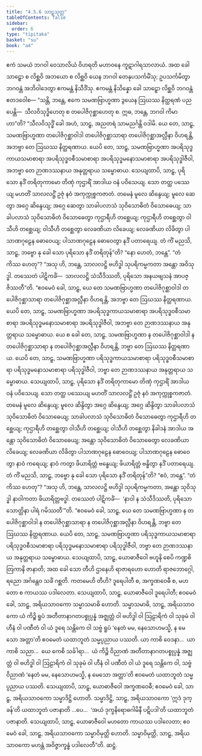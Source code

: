 ```yaml
---
title: "4.5.6 သာဠှသုတ္တ"
tableOfContents: false
sidebar:
  order: 6
type: "tipitaka"
basket: "su"
book: "a4"
---
```



<DynamicBreadcrumb />

<Division number="196" book="a4" e="ch" v="15" p="520">

<Paragraph number="1236" book="a4">
ဧကံ သမယံ ဘဂဝါ ဝေသာလိယံ ဝိဟရတိ မဟာဝနေ ကူဋာဂါရသာလာယံ. အထ ခေါ သာဠှော စ လိစ္ဆဝိ အဘယော စ လိစ္ဆဝိ ယေန ဘဂဝါ တေနုပသင်္ကမိံသု; ဥပသင်္ကမိတွာ ဘဂဝန္တံ အဘိဝါဒေတွာ ဧကမန္တံ နိသီဒိံသု. ဧကမန္တံ နိသိန္နော ခေါ သာဠှော လိစ္ဆဝိ ဘဂဝန္တံ ဧတဒဝေါစ—
</Paragraph>

<Paragraph number="1237" book="a4">
“သန္တိ, ဘန္တေ, ဧကေ သမဏဗြာဟ္မဏာ ဒွယေန ဩဃဿ နိတ္ထရဏံ ပညပေန္တိ—  သီလဝိသုဒ္ဓိဟေတု စ တပေါဇိဂုစ္ဆာဟေတု စ. ဣဓ, ဘန္တေ, ဘဂဝါ ကိမာဟာ”တိ?
</Paragraph>

<Paragraph number="1238" book="a4">
“သီလဝိသုဒ္ဓိံ ခေါ အဟံ, သာဠှ, အညတရံ သာမညင်္ဂန္တိ ဝဒါမိ. ယေ တေ, သာဠှ, သမဏဗြာဟ္မဏာ တပေါဇိဂုစ္ဆာဝါဒါ တပေါဇိဂုစ္ဆာသာရာ တပေါဇိဂုစ္ဆာအလ္လီနာ ဝိဟရန္တိ, အဘဗ္ဗာ တေ ဩဃဿ နိတ္ထရဏာယ. ယေပိ တေ, သာဠှ, သမဏဗြာဟ္မဏာ အပရိသုဒ္ဓကာယသမာစာရာ အပရိသုဒ္ဓဝစီသမာစာရာ အပရိသုဒ္ဓမနောသမာစာရာ အပရိသုဒ္ဓါဇီဝါ, အဘဗ္ဗာ တေ ဉာဏဒဿနာယ အနုတ္တရာယ သမ္ဗောဓာယ.
</Paragraph>

<Paragraph number="1239" book="a4">
သေယျထာပိ, သာဠှ, ပုရိသော နဒိံ တရိတုကာမော တိဏှံ ကုဌာရိံ အာဒါယ ဝနံ ပဝိသေယျ. သော တတ္ထ ပဿေယျ မဟတိံ သာလလဋ္ဌိံ ဥဇုံ နဝံ အကုက္ကုစ္စကဇာတံ. တမေနံ မူလေ ဆိန္ဒေယျ; မူလေ ဆေတွာ အဂ္ဂေ ဆိန္ဒေယျ; အဂ္ဂေ ဆေတွာ သာခါပလာသံ သုဝိသောဓိတံ ဝိသောဓေယျ; သာခါပလာသံ သုဝိသောဓိတံ ဝိသောဓေတွာ ကုဌာရီဟိ တစ္ဆေယျ; ကုဌာရီဟိ တစ္ဆေတွာ ဝါသီဟိ တစ္ဆေယျ; ဝါသီဟိ တစ္ဆေတွာ လေခဏိယာ လိခေယျ; လေခဏိယာ လိခိတွာ ပါသာဏဂုဠေန ဓောဝေယျ; ပါသာဏဂုဠေန ဓောဝေတွာ နဒိံ ပတာရေယျ.
</Paragraph>

<Paragraph number="1240" book="a4">
တံ ကိံ မညသိ, သာဠှ, ဘဗ္ဗော နု ခေါ သော ပုရိသော နဒိံ တရိတုန်”တိ? “နော ဟေတံ, ဘန္တေ”. “တံ ကိဿ ဟေတု”? “အသု ဟိ, ဘန္တေ, သာလလဋ္ဌိ ဗဟိဒ္ဓါ သုပရိကမ္မကတာ အန္တော အဝိသုဒ္ဓါ. တဿေတံ ပါဋိကင်္ခံ—  သာလလဋ္ဌိ သံသီဒိဿတိ, ပုရိသော အနယဗျသနံ အာပဇ္ဇိဿတီ”တိ.
</Paragraph>

<Paragraph number="1241" book="a4">
“ဧဝမေဝံ ခေါ, သာဠှ, ယေ တေ သမဏဗြာဟ္မဏာ တပေါဇိဂုစ္ဆာဝါဒါ တပေါဇိဂုစ္ဆာသာရာ တပေါဇိဂုစ္ဆာအလ္လီနာ ဝိဟရန္တိ, အဘဗ္ဗာ တေ ဩဃဿ နိတ္ထရဏာယ. ယေပိ တေ, သာဠှ, သမဏဗြာဟ္မဏာ အပရိသုဒ္ဓကာယသမာစာရာ အပရိသုဒ္ဓဝစီသမာစာရာ အပရိသုဒ္ဓမနောသမာစာရာ အပရိသုဒ္ဓါဇီဝါ, အဘဗ္ဗာ တေ ဉာဏဒဿနာယ အနုတ္တရာယ သမ္ဗောဓာယ.
</Paragraph>

<Paragraph number="1242" book="a4">
ယေ စ ခေါ တေ, သာဠှ, သမဏဗြာဟ္မဏာ န တပေါဇိဂုစ္ဆာဝါဒါ န တပေါဇိဂုစ္ဆာသာရာ န တပေါဇိဂုစ္ဆာအလ္လီနာ ဝိဟရန္တိ, ဘဗ္ဗာ တေ ဩဃဿ နိတ္ထရဏာယ. ယေပိ တေ, သာဠှ, သမဏဗြာဟ္မဏာ ပရိသုဒ္ဓကာယသမာစာရာ ပရိသုဒ္ဓဝစီသမာစာရာ ပရိသုဒ္ဓမနောသမာစာရာ ပရိသုဒ္ဓါဇီဝါ, ဘဗ္ဗာ တေ ဉာဏဒဿနာယ အနုတ္တရာယ သမ္ဗောဓာယ.
</Paragraph>

<Paragraph number="1243" book="a4">
သေယျထာပိ, သာဠှ, ပုရိသော နဒိံ တရိတုကာမော တိဏှံ ကုဌာရိံ အာဒါယ ဝနံ ပဝိသေယျ. သော တတ္ထ ပဿေယျ မဟတိံ သာလလဋ္ဌိံ ဥဇုံ နဝံ အကုက္ကုစ္စကဇာတံ. တမေနံ မူလေ ဆိန္ဒေယျ; မူလေ ဆိန္ဒိတွာ အဂ္ဂေ ဆိန္ဒေယျ; အဂ္ဂေ ဆိန္ဒိတွာ သာခါပလာသံ သုဝိသောဓိတံ ဝိသောဓေယျ; သာခါပလာသံ သုဝိသောဓိတံ ဝိသောဓေတွာ ကုဌာရီဟိ တစ္ဆေယျ; ကုဌာရီဟိ တစ္ဆေတွာ ဝါသီဟိ တစ္ဆေယျ; ဝါသီဟိ တစ္ဆေတွာ နိခါဒနံ အာဒါယ အန္တော သုဝိသောဓိတံ ဝိသောဓေယျ; အန္တော သုဝိသောဓိတံ ဝိသောဓေတွာ လေခဏိယာ လိခေယျ; လေခဏိယာ လိခိတွာ ပါသာဏဂုဠေန ဓောဝေယျ; ပါသာဏဂုဠေန ဓောဝေတွာ နာဝံ ကရေယျ; နာဝံ ကတွာ ဖိယာရိတ္တံ ဗန္ဓေယျ; ဖိယာရိတ္တံ ဗန္ဓိတွာ နဒိံ ပတာရေယျ.
</Paragraph>

<Paragraph number="1244" book="a4">
တံ ကိံ မညသိ, သာဠှ, ဘဗ္ဗော နု ခေါ သော ပုရိသော နဒိံ တရိတုန်”တိ? “ဧဝံ, ဘန္တေ”. “တံ ကိဿ ဟေတု”? “အသု ဟိ, ဘန္တေ, သာလလဋ္ဌိ ဗဟိဒ္ဓါ သုပရိကမ္မကတာ, အန္တော သုဝိသုဒ္ဓါ နာဝါကတာ ဖိယာရိတ္တဗဒ္ဓါ. တဿေတံ ပါဋိကင်္ခံ—  ‘နာဝါ န သံသီဒိဿတိ, ပုရိသော သောတ္ထိနာ ပါရံ ဂမိဿတီ’”တိ.
</Paragraph>

<Paragraph number="1245" book="a4">
“ဧဝမေဝံ ခေါ, သာဠှ, ယေ တေ သမဏဗြာဟ္မဏာ န တပေါဇိဂုစ္ဆာဝါဒါ န တပေါဇိဂုစ္ဆာသာရာ န တပေါဇိဂုစ္ဆာအလ္လီနာ ဝိဟရန္တိ, ဘဗ္ဗာ တေ ဩဃဿ နိတ္ထရဏာယ. ယေပိ တေ, သာဠှ, သမဏဗြာဟ္မဏာ ပရိသုဒ္ဓကာယသမာစာရာ ပရိသုဒ္ဓဝစီသမာစာရာ ပရိသုဒ္ဓမနောသမာစာရာ ပရိသုဒ္ဓါဇီဝါ, ဘဗ္ဗာ တေ ဉာဏဒဿနာယ အနုတ္တရာယ သမ္ဗောဓာယ. သေယျထာပိ, သာဠှ, ယောဓာဇီဝေါ ဗဟူနိ စေပိ ကဏ္ဍစိတြကာနိ ဇာနာတိ; အထ ခေါ သော တီဟိ ဌာနေဟိ ရာဇာရဟော ဟောတိ ရာဇဘောဂ္ဂေါ, ရညော အင်္ဂန္တေဝ သင်္ခံ ဂစ္ဆတိ. ကတမေဟိ တီဟိ? ဒူရေပါတီ စ, အက္ခဏဝေဓီ စ, မဟတော စ ကာယဿ ပဒါလေတာ.
</Paragraph>

<Paragraph number="1246" book="a4">
သေယျထာပိ, သာဠှ, ယောဓာဇီဝေါ ဒူရေပါတီ; ဧဝမေဝံ ခေါ, သာဠှ, အရိယသာဝကော သမ္မာသမာဓိ ဟောတိ. သမ္မာသမာဓိ, သာဠှ, အရိယသာဝကော ယံ ကိဉ္စိ ရူပံ အတီတာနာဂတပစ္စုပ္ပန္နံ အဇ္ဈတ္တံ ဝါ ဗဟိဒ္ဓါ ဝါ ဩဠာရိကံ ဝါ သုခုမံ ဝါ ဟီနံ ဝါ ပဏီတံ ဝါ ယံ ဒူရေ သန္တိကေ ဝါ သဗ္ဗံ ရူပံ ‘နေတံ မမ, နေသောဟမသ္မိ, န မေသော အတ္တာ’တိ ဧဝမေတံ ယထာဘူတံ သမ္မပ္ပညာယ ပဿတိ. ယာ ကာစိ ဝေဒနာ…  ယာ ကာစိ သညာ…  ယေ ကေစိ သင်္ခါရာ…  ယံ ကိဉ္စိ ဝိညာဏံ အတီတာနာဂတပစ္စုပ္ပန္နံ အဇ္ဈတ္တံ ဝါ ဗဟိဒ္ဓါ ဝါ ဩဠာရိကံ ဝါ သုခုမံ ဝါ ဟီနံ ဝါ ပဏီတံ ဝါ ယံ ဒူရေ သန္တိကေ ဝါ, သဗ္ဗံ ဝိညာဏံ ‘နေတံ မမ, နေသောဟမသ္မိ, န မေသော အတ္တာ’တိ ဧဝမေတံ ယထာဘူတံ သမ္မပ္ပညာယ ပဿတိ.
</Paragraph>

<Paragraph number="1247" book="a4">
သေယျထာပိ, သာဠှ, ယောဓာဇီဝေါ အက္ခဏဝေဓီ; ဧဝမေဝံ ခေါ, သာဠှ, အရိယသာဝကော သမ္မာဒိဋ္ဌိ ဟောတိ. သမ္မာဒိဋ္ဌိ, သာဠှ, အရိယသာဝကော ‘ဣဒံ ဒုက္ခန်’တိ ယထာဘူတံ ပဇာနာတိ …ပေ…  ‘အယံ ဒုက္ခနိရောဓဂါမိနီ ပဋိပဒါ’တိ ယထာဘူတံ ပဇာနာတိ.
</Paragraph>

<Paragraph number="1248" book="a4">
သေယျထာပိ, သာဠှ, ယောဓာဇီဝေါ မဟတော ကာယဿ ပဒါလေတာ; ဧဝမေဝံ ခေါ, သာဠှ, အရိယသာဝကော သမ္မာဝိမုတ္တိ ဟောတိ. သမ္မာဝိမုတ္တိ, သာဠှ, အရိယသာဝကော မဟန္တံ အဝိဇ္ဇာက္ခန္ဓံ ပဒါလေတီ”တိ.

</Paragraph>
</Division>

<Paragraph number="1249" type="center" book="a4">
ဆဋ္ဌံ.
</Paragraph>